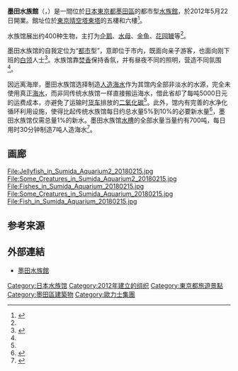 {{水族館
|name = 墨田水族館
|image = Tokyo Soramachi 2012.JPG
|official_name =すみだ水族館
|ar_called =
|former =
|major =
|main =
|members = {{link-ja|歐力士不動產股份有限公司|オリックス不動産}}
|area =36900㎡
|num_animals =约10000只
|num_species =约400种
|largest_tank_vol =
|total_tank_vol =700吨
|annual_visitors =
|exhibits =
|date_opened = 2012年5月22日
|location = [[東京都|東京都]][[墨田區|墨田區]][[押上|押上]]壹丁目1番2號
|coordinates ={{coord|35|42|35.6|N|139|48|35.5|E|display=inline,title|type:landmark_region:JP}}
|open =
|rest =
|cost =
|website = [http://www.sumida-aquarium.com/ すみだ水族館]
}}
{{Japanese|japanese=すみだ水族館|kana=すみだすいぞくかん|romaji=Sumida Suizokukan}}

'''墨田水族館'''（{{lang-ja|すみだ水族館}}，{{lang-en|Sumida Aquarium}}）是一間位於[[日本|日本]][[東京都|東京都]][[墨田區|墨田區]]的都市型[[水族館|水族館]]，於2012年5月22日開業。館址位於[[東京晴空塔東塔|東京晴空塔東塔]]的五樓和六樓<ref name=official>{{cite web|url=http://www.sumida-aquarium.com/concept/about.html|title=すみだ水族館とは|accessdate=2018-03-23|website=すみだ水族館|archive-url=https://web.archive.org/web/20180310012358/http://www.sumida-aquarium.com/concept/about.html|archive-date=2018-03-10|dead-url=yes}}</ref>。

水族馆展出约400种生物，主打为[[企鹅|企鹅]]、[[水母|水母]]、[[金鱼|金鱼]]、[[哈氏異康吉鰻|花园鳗]]等<ref name=forreal/>。

墨田水族馆的自我定位为“[[都市|都市]]型”，意即位于市内，既面向亲子游客，也面向刚下班的[[白领|白领]]人士<ref name=forreal>{{cite web|title=フォトジェニックなすみだ水族館誕生、松島花さんが点灯|url=http://www.ryoko-net.co.jp/?p=23585|website=旅行新闻|date=2017-12-01|accessdate=2018-03-23|archive-date=2020-11-24|archive-url=https://web.archive.org/web/20201124233622/http://www.ryoko-net.co.jp/?p=23585|dead-url=no}}</ref>。水族馆靠[[香|焚香]]保持香氛，并有昼夜不同的照明，营造不同氛围<ref name=forreal/>。

因远离海岸，墨田水族馆选择制造[[人造海水|人造海水]]作为其馆内全部非淡水的水源，完全未使用真正[[海水|海水]]，而非同传统水族馆一样直接搬运海水，借此省却了每吨5000日元的运费成本，亦避免了运输时[[货车|货车]]排放的[[二氧化碳|二氧化碳]]<ref name=official/>。此外，馆内有完善的水净化循环利用设施，使得比起传统水族馆每日约总水量5%到10%的必要新水量<ref>{{cite news|url=http://www.asahi.com/shimbun/nie/kiji/kiji/20120113.html|publisher=[[朝日新闻|朝日新闻]]|date=2012-01-09|accessdate=2018-03-23|title=（地域発・企業発）水を得た内陸水族館　人工海水で入れ替え問題克服|archive-date=2020-08-04|archive-url=https://web.archive.org/web/20200804024400/http://www.asahi.com/shimbun/nie/kiji/kiji/20120113.html|dead-url=no}}</ref>，墨田水族馆仅需总量1%的新水。墨田水族馆[[水族箱|水槽]]的全部水量当量约有700吨，每日用时30分钟制造7吨人造海水<ref>{{cite web|url=https://style.nikkei.com/article/DGXMZO16386860V10C17A5NZGP00|title=海から離れても水族館の魚は大丈夫なの？|date=2017-05-20|accessdate=2018-03-23|website=Nikkei Style|archive-date=2020-11-15|archive-url=https://web.archive.org/web/20201115053415/https://style.nikkei.com/article/DGXMZO16386860V10C17A5NZGP00/|dead-url=no}}</ref>。

==画廊==
<gallery>
File:Jellyfish_in_Sumida_Aquarium2_20180215.jpg
File:Some_Creatures_in_Sumida_Aquarium2_20180215.jpg
File:Fishes_in_Sumida_Aquarium_20180215.jpg
File:Some_Creatures_in_Sumida_Aquarium_20180215.jpg
File:Fish_in_Sumida_Aquarium_20180215.jpg
</gallery>

==参考来源==
{{reflist}}

==外部連結==
* [http://www.sumida-aquarium.com/ 墨田水族館] {{Wayback|url=http://www.sumida-aquarium.com/ |date=20210130050728 }}
{{DEFAULTSORT:Sumida Suizokukan}}

[[Category:日本水族馆|Category:日本水族馆]]
[[Category:2012年建立的组织|Category:2012年建立的组织]]
[[Category:東京都旅遊景點|Category:東京都旅遊景點]]
[[Category:墨田區建築物|Category:墨田區建築物]]
[[Category:歐力士集團|Category:歐力士集團]]